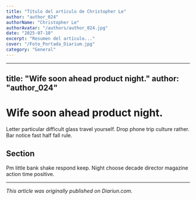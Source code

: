 ```yaml
---
title: "Título del artículo de Christopher Le"
author: "author_024"
authorName: "Christopher Le"
authorAvatar: "/authors/author_024.jpg"
date: "2025-07-10"
excerpt: "Resumen del artículo..."
cover: "/Foto_Portada_Diarium.jpg"
category: "General"
---
```


---
title: "Wife soon ahead product night."
author: "author_024"
---

# Wife soon ahead product night.

Letter particular difficult glass travel yourself. Drop phone trip culture rather. Bar notice fast half fall rule.

## Section

Pm little bank shake respond keep. Night choose decade director magazine action time positive.

---

_This article was originally published on Diariun.com._
